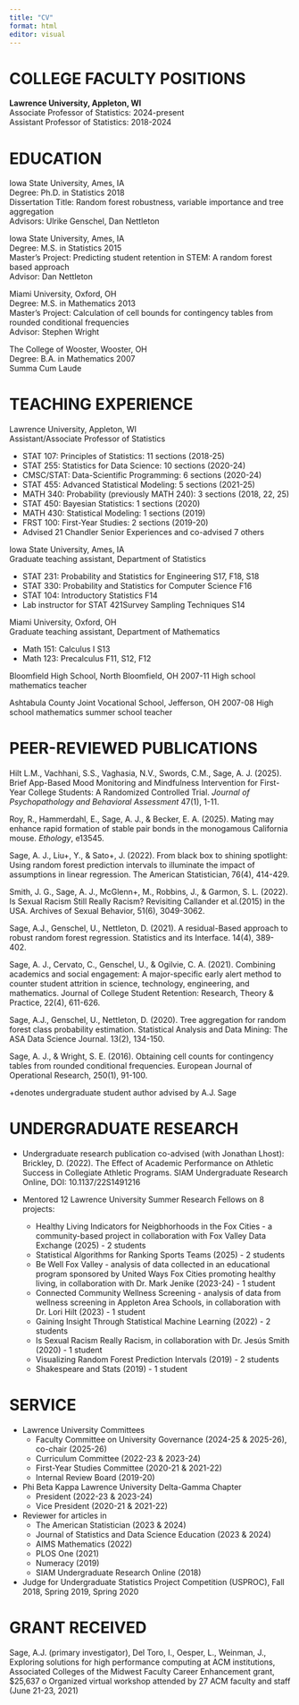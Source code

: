 ```yaml
---
title: "CV"
format: html
editor: visual
---
```


# COLLEGE FACULTY POSITIONS

**Lawrence University, Appleton, WI**\
Associate Professor of Statistics: 2024-present\
Assistant Professor of Statistics: 2018-2024

# EDUCATION

Iowa State University, Ames, IA\
Degree: Ph.D. in Statistics 2018\
Dissertation Title: Random forest robustness, variable importance and tree aggregation\
Advisors: Ulrike Genschel, Dan Nettleton

Iowa State University, Ames, IA\
Degree: M.S. in Statistics 2015\
Master’s Project: Predicting student retention in STEM: A random forest based approach\
Advisor: Dan Nettleton

Miami University, Oxford, OH\
Degree: M.S. in Mathematics 2013\
Master’s Project: Calculation of cell bounds for contingency tables from rounded conditional frequencies\
Advisor: Stephen Wright

The College of Wooster, Wooster, OH\
Degree: B.A. in Mathematics 2007\
Summa Cum Laude

# TEACHING EXPERIENCE

Lawrence University, Appleton, WI\
Assistant/Associate Professor of Statistics

-   STAT 107: Principles of Statistics: 11 sections (2018-25)\
-   STAT 255: Statistics for Data Science: 10 sections (2020-24)\
-   CMSC/STAT: Data-Scientific Programming: 6 sections (2020-24)\
-   STAT 455: Advanced Statistical Modeling: 5 sections (2021-25)\
-   MATH 340: Probability (previously MATH 240): 3 sections (2018, 22, 25)\
-   STAT 450: Bayesian Statistics: 1 sections (2020)\
-   MATH 430: Statistical Modeling: 1 sections (2019)\
-   FRST 100: First-Year Studies: 2 sections (2019-20)\
-   Advised 21 Chandler Senior Experiences and co-advised 7 others

Iowa State University, Ames, IA\
Graduate teaching assistant, Department of Statistics

-   STAT 231: Probability and Statistics for Engineering S17, F18, S18\
-   STAT 330: Probability and Statistics for Computer Science F16\
-   STAT 104: Introductory Statistics F14\
-   Lab instructor for STAT 421Survey Sampling Techniques S14\

Miami University, Oxford, OH\
Graduate teaching assistant, Department of Mathematics

-   Math 151: Calculus I S13\
-   Math 123: Precalculus F11, S12, F12\

Bloomfield High School, North Bloomfield, OH 2007-11 High school mathematics teacher

Ashtabula County Joint Vocational School, Jefferson, OH 2007-08 High school mathematics summer school teacher

# PEER-REVIEWED PUBLICATIONS

Hilt L.M., Vachhani, S.S., Vaghasia, N.V., Swords, C.M., Sage, A. J. (2025). Brief App-Based Mood Monitoring and Mindfulness Intervention for First-Year College Students: A Randomized Controlled Trial. *Journal of Psychopathology and Behavioral Assessment* 47(1), 1-11.   

Roy, R., Hammerdahl, E., Sage, A. J., & Becker, E. A. (2025). Mating may enhance rapid formation of stable pair bonds in the monogamous California mouse. *Ethology*, e13545. 

Sage, A. J., Liu+, Y., & Sato+, J. (2022). From black box to shining spotlight: Using random forest prediction intervals to illuminate the impact of assumptions in linear regression. The American Statistician, 76(4), 414-429.

Smith, J. G., Sage, A. J., McGlenn+, M., Robbins, J., & Garmon, S. L. (2022). Is Sexual Racism Still Really Racism? Revisiting Callander et al.(2015) in the USA. Archives of Sexual Behavior, 51(6), 3049-3062.

Sage, A.J., Genschel, U., Nettleton, D. (2021). A residual-Based approach to robust random forest regression. Statistics and its Interface. 14(4), 389-402.

Sage, A. J., Cervato, C., Genschel, U., & Ogilvie, C. A. (2021). Combining academics and social engagement: A major-specific early alert method to counter student attrition in science, technology, engineering, and mathematics. Journal of College Student Retention: Research, Theory & Practice, 22(4), 611-626.

Sage, A.J., Genschel, U., Nettleton, D. (2020). Tree aggregation for random forest class probability estimation. Statistical Analysis and Data Mining: The ASA Data Science Journal. 13(2), 134-150.

Sage, A. J., & Wright, S. E. (2016). Obtaining cell counts for contingency tables from rounded conditional frequencies. European Journal of Operational Research, 250(1), 91-100.

+denotes undergraduate student author advised by A.J. Sage

# UNDERGRADUATE RESEARCH 

- Undergraduate research publication co-advised (with Jonathan Lhost): Brickley, D. (2022). The Effect of Academic Performance on Athletic Success in Collegiate Athletic Programs. SIAM Undergraduate Research Online, DOI: 10.1137/22S1491216

- Mentored 12 Lawrence University Summer Research Fellows on 8 projects:\      

    -   Healthy Living Indicators for Neigbhorhoods in the Fox Cities - a community-based project in collaboration with Fox Valley Data Exchange (2025) - 2 students \    
    -    Statistical Algorithms for Ranking Sports Teams (2025) - 2 students \    
    -    Be Well Fox Valley - analysis of data collected in an educational program sponsored by United Ways Fox Cities promoting healthy living, in collaboration with Dr. Mark Jenike (2023-24) - 1 student \    
    -   Connected Community Wellness Screening - analysis of data from wellness screening in Appleton Area Schools, in collaboration with Dr. Lori Hilt (2023) - 1 student \    
    -    Gaining Insight Through Statistical Machine Learning (2022) - 2 students \    
    -    Is Sexual Racism Really Racism, in collaboration with Dr. Jesús Smith (2020) - 1 student      
    -    Visualizing Random Forest Prediction Intervals (2019) - 2 students \    
    -    Shakespeare and Stats (2019) - 1 student \    


# SERVICE

-   Lawrence University Committees
    -   Faculty Committee on University Governance (2024-25 & 2025-26), co-chair (2025-26)
    -   Curriculum Committee (2022-23 & 2023-24)
    -   First-Year Studies Committee (2020-21 & 2021-22)
    -   Internal Review Board (2019-20)
-   Phi Beta Kappa Lawrence University Delta-Gamma Chapter
    -   President (2022-23 & 2023-24)
    -   Vice President (2020-21 & 2021-22)
-   Reviewer for articles in
    -   The American Statistician (2023 & 2024)
    -   Journal of Statistics and Data Science Education (2023 & 2024)
    -   AIMS Mathematics (2022)
    -   PLOS One (2021)
    -   Numeracy (2019)
    -   SIAM Undergraduate Research Online (2018)
-   Judge for Undergraduate Statistics Project Competition (USPROC), Fall 2018, Spring 2019, Spring 2020

# GRANT RECEIVED

Sage, A.J. (primary investigator), Del Toro, I., Oesper, L., Weinman, J., Exploring solutions for high performance computing at ACM institutions, Associated Colleges of the Midwest Faculty Career Enhancement grant, \$25,637 o Organized virtual workshop attended by 27 ACM faculty and staff (June 21-23, 2021)

